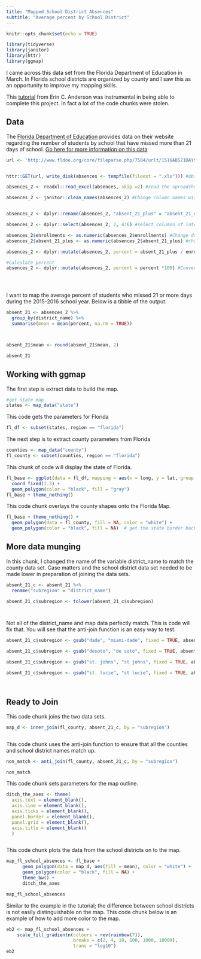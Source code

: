 ```yaml
---
title: "Mapped School District Absences"
subtitle: "Average percent by School District"
---
```




```r
knitr::opts_chunk$set(echo = TRUE)

library(tidyverse)
library(janitor)
library(httr)
library(ggmap)
```

I came across this data set from the Florida Department of Education in March. In Florida school districts are organized by county and I saw this as an opportunity to improve my mapping skills.

This [tutorial](http://eriqande.github.io/rep-res-web/lectures/making-maps-with-R.html) from Erin C. Anderson  was instrumental in being able to complete this project. In fact a lot of the code chunks were stolen. 

## Data

The [Florida Department of Education](http://www.fldoe.org/accountability/data-sys/edu-info-accountability-services/pk-12-public-school-data-pubs-reports/students.stml) provides data on their website regarding the number of students by school that have missed more than 21 days of school. [Go here for more information on this data](https://tidydatabykwg57.shinyapps.io/flabsences/)

```r
url <- 'http://www.fldoe.org/core/fileparse.php/7584/urlt/1516ABS21DAYSchool.xls' #location of data on the internet


httr::GET(url, write_disk(absences <- tempfile(fileext = ".xls"))) #obtain the spreadsheet file from the internet

absences_2 <- readxl::read_excel(absences, skip =2) #read the spreadsheet file and skip the first two rows

absences_2 <- janitor::clean_names(absences_2) #Change column names with the Janitor.


absences_2 <- dplyr::rename(absences_2, "absent_21_plus" = "absent_21_days_or_over") #Change name again to shorten 

absences_2 <- dplyr::select(absences_2, 2, 4:6) #select columsn of interest

absences_2$enrollments <- as.numeric(absences_2$enrollments) #Change data to numeric format
absences_2$absent_21_plus <- as.numeric(absences_2$absent_21_plus) #change data to numeric format

absences_2 <- dplyr::mutate(absences_2, percent = absent_21_plus / enrollments) 

#calculate percent 
absences_2 <- dplyr::mutate(absences_2, percent = percent *100) #Convert from decimal 





```



I want to map the average percent of students who missed 21 or more days during the 2015-2016 school year. Below is a tibble of the output. 
```r
absent_21 <- absences_2 %>%
  group_by(district_name) %>%
  summarise(mean = mean(percent, na.rm = TRUE))



absent_21$mean <- round(absent_21$mean, 2)

absent_21
```

## Working with ggmap


The first step is extract data to build the map. 

```r
#get state map
states <- map_data("state")

```

This code gets the parameters for Florida

```r
fl_df <- subset(states, region == "florida")

```

The next step is to extract county parameters from Florida

```r
counties <- map_data("county")
fl_county <- subset(counties, region == "florida")

```


This chunk of code will display the state of Florida. 
```r
fl_base <- ggplot(data = fl_df, mapping = aes(x = long, y = lat, group = group)) + 
  coord_fixed(1.3) + 
  geom_polygon(color = "black", fill = "gray")
fl_base + theme_nothing()

```


This code chunk overlays the county shapes onto the Florida Map. 
```r
fl_base + theme_nothing() + 
  geom_polygon(data = fl_county, fill = NA, color = "white") +
  geom_polygon(color = "black", fill = NA)  # get the state border back on top
```





## More data munging


In this chunk, I changed the name of the variable district_name to match the county data set. Case matters and the school district data set needed to be made lower in preparation of joining the data sets.  


```r
absent_21_c <- absent_21 %>%
  rename("subregion" = "district_name")

absent_21_c$subregion <- tolower(absent_21_c$subregion)




```

Not all of the district_name and map data perfectly match. This is code will fix that. You will see that the anti-join function is an easy way to test. 

```r

absent_21_c$subregion <- gsub("dade", "miami-dade", fixed = TRUE, absent_21_c$subregion)

absent_21_c$subregion <- gsub("desoto", "de soto", fixed = TRUE, absent_21_c$subregion)

absent_21_c$subregion <- gsub("st. johns", "st johns", fixed = TRUE, absent_21_c$subregion)

absent_21_c$subregion <- gsub("st. lucie", "st lucie", fixed = TRUE, absent_21_c$subregion)




```



## Ready to Join

This code chunk joins the two data sets. 


```r

map_d <- inner_join(fl_county, absent_21_c, by = "subregion")



```

This code chunk uses the anti-join function to ensure that all the counties and school district names match up. 

```r

non_match <- anti_join(fl_county, absent_21_c, by = "subregion")

non_match


```

This code chunk sets parameters for the map outline. 

```r
ditch_the_axes <- theme(
  axis.text = element_blank(),
  axis.line = element_blank(),
  axis.ticks = element_blank(),
  panel.border = element_blank(),
  panel.grid = element_blank(),
  axis.title = element_blank()
  )



```


This code chunk plots the data from the school districts on to the map. 

```r

map_fl_school_absences <- fl_base + 
      geom_polygon(data = map_d, aes(fill = mean), color = "white") +
      geom_polygon(color = "black", fill = NA) +
      theme_bw() +
      ditch_the_axes

map_fl_school_absences

```

Similar to the example in the tutorial; the difference between school districts is not easily distinguishable on the map. This code chunk below  is an example of how to add more  color to the map. 

```r
eb2 <- map_fl_school_absences + 
    scale_fill_gradientn(colours = rev(rainbow(7)),
                         breaks = c(2, 4, 10, 100, 1000, 10000),
                         trans = "log10")
eb2
```


